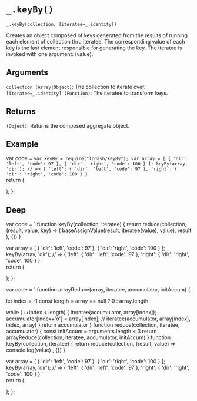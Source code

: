 # `_.keyBy()`

`_.keyBy(collection, [iteratee=_.identity])`

Creates an object composed of keys generated from the results of running each element of collection thru iteratee. The corresponding value of each key is the last element responsible for generating the key. The iteratee is invoked with one argument: (value).

## Arguments
`collection (Array|Object)`: The collection to iterate over.
`[iteratee=_.identity] (Function)`: The iteratee to transform keys.  

## Returns
`(Object)`: Returns the composed aggregate object.

## Example


var code =  `var keyBy = require("lodash/keyBy");
var array = [
  { 'dir': 'left', 'code': 97 },
  { 'dir': 'right', 'code': 100 }
];
keyBy(array, 'dir');
// => { 'left': { 'dir': 'left', 'code': 97 }, 'right': { 'dir': 'right', 'code': 100 } }
`   
  return (
    <div>
      <Embed source={code} />
    </div>
  );
};

<Demo/>

## Deep

var code =  `
function keyBy(collection, iteratee) {
  return reduce(collection, (result, value, key) => (
    baseAssignValue(result, iteratee(value), value), result
  ), {})
}

var array = [
  { 'dir': 'left', 'code': 97 },
  { 'dir': 'right', 'code': 100 }
];
keyBy(array, 'dir');
// => { 'left': { 'dir': 'left', 'code': 97 }, 'right': { 'dir': 'right', 'code': 100 } }
`   
  return (
    <div>
      <Embed source={code} />
    </div>
  );
};

<DeepDemo/>


var code =  `
function arrayReduce(array, iteratee, accumulator, initAccum) {

  let index = -1
  const length = array == null ? 0 : array.length

  while (++index < length) {
    iteratee(accumulator, array[index]);
    accumulator[index+'o'] = array[index]; // iteratee(accumulator, array[index], index, array)
  }
  return accumulator
}
function reduce(collection, iteratee, accumulator) {
  const initAccum = arguments.length < 3
  return arrayReduce(collection, iteratee, accumulator, initAccum)
}
function keyBy(collection, iteratee) {
  return reduce(collection, (result, value) => console.log(value) , {})
}

var array = [
  { 'dir': 'left', 'code': 97 },
  { 'dir': 'right', 'code': 100 }
];
keyBy(array, 'dir');
// => { 'left': { 'dir': 'left', 'code': 97 }, 'right': { 'dir': 'right', 'code': 100 } }
`   
  return (
    <div>
      <Embed source={code} />
    </div>
  );
};

<DeepIterateeDemo/>



